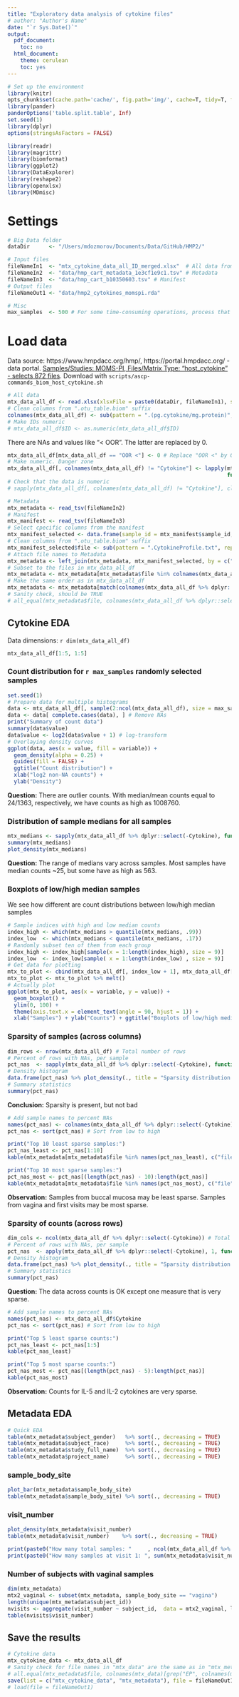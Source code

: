 ```yaml
---
title: "Exploratory data analysis of cytokine files"
# author: "Author's Name"
date: "`r Sys.Date()`"
output:
  pdf_document:
    toc: no
  html_document:
    theme: cerulean
    toc: yes
---
```



```r
# Set up the environment
library(knitr)
opts_chunk$set(cache.path='cache/', fig.path='img/', cache=T, tidy=T, fig.keep='high', echo=F, dpi=100, warnings=F, message=F, comment=NA, warning=F, results='as.is', fig.width = 10, fig.height = 6) #out.width=700, 
library(pander)
panderOptions('table.split.table', Inf)
set.seed(1)
library(dplyr)
options(stringsAsFactors = FALSE)
```

```r
library(readr)
library(magrittr)
library(biomformat)
library(ggplot2)
library(DataExplorer)
library(reshape2)
library(openxlsx)
library(MDmisc)
```

# Settings

```r
# Big Data folder
dataDir      <- "/Users/mdozmorov/Documents/Data/GitHub/HMP2/"

# Input files
fileNameIn1  <- "mtx_cytokine_data_all_ID_merged.xlsx"  # All data from cytokine files, merged by ID
fileNameIn2  <- "data/hmp_cart_metadata_1e3cf1e9c1.tsv" # Metadata
fileNameIn3  <- "data/hmp_cart_b10350603.tsv" # Manifest
# Output files
fileNameOut1 <- "data/hmp2_cytokines_momspi.rda"

# Misc
max_samples  <- 500 # For some time-consuming operations, process that many randomly selected samples
```

# Load data

Data source: https://www.hmpdacc.org/hmp/, https://portal.hmpdacc.org/ - data portal. [Samples/Studies: MOMS-PI, Files/Matrix Type: "host_cytokine" - selects 872 files](https://portal.hmpdacc.org/search/f?filters=%7B%22op%22:%22and%22,%22content%22:%5B%7B%22op%22:%22in%22,%22content%22:%7B%22field%22:%22cases.study_name%22,%22value%22:%5B%22MOMS-PI%22%5D%7D%7D,%7B%22op%22:%22in%22,%22content%22:%7B%22field%22:%22files.file_matrix_type%22,%22value%22:%5B%22host_cytokine%22%5D%7D%7D%5D%7D&facetTab=files&pagination=%7B%22files%22:%7B%22from%22:0,%22size%22:20,%22sort%22:%22file_name.raw:asc%22%7D%7D). Download with `scripts/ascp-commands_biom_host_cytokine.sh`

```r
# All data
mtx_data_all_df <- read.xlsx(xlsxFile = paste0(dataDir, fileNameIn1), sheet = "Cytokine")
# Clean columns from ".otu_table.biom" suffix
colnames(mtx_data_all_df) <- sub(pattern = ".(pg.cytokine/mg.protein)", replacement = "", colnames(mtx_data_all_df), fixed = TRUE)
# Make IDs numeric
# mtx_data_all_df$ID <- as.numeric(mtx_data_all_df$ID)
```

There are NAs and values like "< OOR". The latter are replaced by 0.

```r
mtx_data_all_df[mtx_data_all_df == "OOR <"] <- 0 # Replace "OOR <" by 0
# Make numeric. Danger zone
mtx_data_all_df[, colnames(mtx_data_all_df) != "Cytokine"] <- lapply(mtx_data_all_df[, colnames(mtx_data_all_df) != "Cytokine"],
                                                                     function(x) {as.numeric(x)})
# Check that the data is numeric
# sapply(mtx_data_all_df[, colnames(mtx_data_all_df) != "Cytokine"], class)
```


```r
# Metadata
mtx_metadata <- read_tsv(fileNameIn2)
# Manifest
mtx_manifest <- read_tsv(fileNameIn3)
# Select cpecific columns from the manifest
mtx_manifest_selected <- data.frame(sample_id = mtx_manifest$sample_id, file = basename(mtx_manifest$urls))
# Clean columns from ".otu_table.biom" suffix
mtx_manifest_selected$file <- sub(pattern = ".CytokineProfile.txt", replacement = "", mtx_manifest_selected$file, fixed = TRUE)
# Attach file names to Metadata
mtx_metadata <- left_join(mtx_metadata, mtx_manifest_selected, by = c("sample_id"))
# Subset to the files in mtx_data_all_df
mtx_metadata <- mtx_metadata[mtx_metadata$file %in% colnames(mtx_data_all_df %>% dplyr::select(-Cytokine)), ]
# Make the same order as in mtx_data_all_df
mtx_metadata <- mtx_metadata[match(colnames(mtx_data_all_df %>% dplyr::select(-Cytokine)), mtx_metadata$file), ]
# Sanity check, should be TRUE
# all_equal(mtx_metadata$file, colnames(mtx_data_all_df %>% dplyr::select(-Cytokine)))
```


## Cytokine EDA

Data dimensions: `r dim(mtx_data_all_df)`

```r
mtx_data_all_df[1:5, 1:5]
```

\pagebreak

### Count distribution for `r max_samples` randomly selected samples

```r
set.seed(1)
# Prepare data for multiple histograms
data <- mtx_data_all_df[, sample(2:ncol(mtx_data_all_df), size = max_samples)] %>% melt # Randomly select max_samples
data <- data[ complete.cases(data), ] # Remove NAs
print("Summary of count data")
summary(data$value)
data$value <- log2(data$value + 1) # log-transform
# Overlaying density curves
ggplot(data, aes(x = value, fill = variable)) + 
  geom_density(alpha = 0.25) + 
  guides(fill = FALSE) +
  ggtitle("Count distribution") +
  xlab("log2 non-NA counts") +
  ylab("Density")
```

**Question:** There are outlier counts. With median/mean counts equal to 24/1363, respectively, we have  counts as high as 1008760.

\pagebreak

### Distribution of sample medians for all samples

```r
mtx_medians <- sapply(mtx_data_all_df %>% dplyr::select(-Cytokine), function(x) median(x, na.rm = TRUE))
summary(mtx_medians)
plot_density(mtx_medians)
```

**Question:** The range of medians vary across samples. Most samples have median counts ~25, but some have as high as 563.

### Boxplots of low/high median samples

We see how different are count distributions between low/high median samples

```r
# Sample indices with high and low median counts
index_high <- which(mtx_medians > quantile(mtx_medians, .99))
index_low  <- which(mtx_medians < quantile(mtx_medians, .17))
# Randomly subset ten of them from each group
index_high <- index_high[sample(x = 1:length(index_high), size = 9)]
index_low  <- index_low[sample( x = 1:length(index_low) , size = 9)]
# Get data for plotting
mtx_to_plot <- cbind(mtx_data_all_df[, index_low + 1], mtx_data_all_df[, index_high + 1]) # +1 because of "ID" column still present
mtx_to_plot <- mtx_to_plot %>% melt()
# Actually plot
ggplot(mtx_to_plot, aes(x = variable, y = value)) +
  geom_boxplot() +
  ylim(0, 100) +
  theme(axis.text.x = element_text(angle = 90, hjust = 1)) +
  xlab("Samples") + ylab("Counts") + ggtitle("Boxplots of low/high median samples")
```

\pagebreak

### Sparsity of samples (across columns)

```r
dim_rows <- nrow(mtx_data_all_df) # Total number of rows
# Percent of rows with NAs, per sample
pct_nas  <- sapply(mtx_data_all_df %>% dplyr::select(-Cytokine), function(x) sum(is.na(x)) / dim_rows) %>% unname
# Density histogram
data.frame(pct_nas) %>% plot_density(., title = "Sparsity distribution across samples")
# Summary statistics
summary(pct_nas)
```

**Conclusion:** Sparsity is present, but not bad

```r
# Add sample names to percent NAs
names(pct_nas) <- colnames(mtx_data_all_df %>% dplyr::select(-Cytokine))
pct_nas <- sort(pct_nas) # Sort from low to high

print("Top 10 least sparse samples:")
pct_nas_least <- pct_nas[1:10]
kable(mtx_metadata[mtx_metadata$file %in% names(pct_nas_least), c("file", "sample_body_site", "visit_number")])

print("Top 10 most sparse samples:")
pct_nas_most <- pct_nas[(length(pct_nas) - 10):length(pct_nas)]
kable(mtx_metadata[mtx_metadata$file %in% names(pct_nas_most), c("file", "sample_body_site", "visit_number")])
```

**Observation:** Samples from buccal mucosa may be least sparse. Samples from vagina and first visits may be most sparse.

\pagebreak

### Sparsity of counts (across rows)

```r
dim_cols <- ncol(mtx_data_all_df %>% dplyr::select(-Cytokine)) # Total number of columns
# Percent of rows with NAs, per sample
pct_nas  <- apply(mtx_data_all_df %>% dplyr::select(-Cytokine), 1, function(x) sum(is.na(x)) / dim_cols) %>% unname
# Density histogram
data.frame(pct_nas) %>% plot_density(., title = "Sparsity distribution across counts")
# Summary statistics
summary(pct_nas)
```

**Question:** The data across counts is OK except one measure that is very sparse.

```r
# Add sample names to percent NAs
names(pct_nas) <- mtx_data_all_df$Cytokine
pct_nas <- sort(pct_nas) # Sort from low to high

print("Top 5 least sparse counts:")
pct_nas_least <- pct_nas[1:5]
kable(pct_nas_least)

print("Top 5 most sparse counts:")
pct_nas_most <- pct_nas[(length(pct_nas) - 5):length(pct_nas)]
kable(pct_nas_most)
```

**Observation:** Counts for IL-5 and IL-2 cytokines are very sparse.

\pagebreak

## Metadata EDA

```r
# Quick EDA
table(mtx_metadata$subject_gender)   %>% sort(., decreasing = TRUE)
table(mtx_metadata$subject_race)     %>% sort(., decreasing = TRUE)
table(mtx_metadata$study_full_name)  %>% sort(., decreasing = TRUE)
table(mtx_metadata$project_name)     %>% sort(., decreasing = TRUE)
```

### sample_body_site

```r
plot_bar(mtx_metadata$sample_body_site)
table(mtx_metadata$sample_body_site) %>% sort(., decreasing = TRUE)
```

### visit_number

```r
plot_density(mtx_metadata$visit_number)
table(mtx_metadata$visit_number)    %>% sort(., decreasing = TRUE)
```

```r
print(paste0("How many total samples: "     , ncol(mtx_data_all_df %>% dplyr::select(-Cytokine)) ))
print(paste0("How many samples at visit 1: ", sum(mtx_metadata$visit_number == 1) ))
```

### Number of subjects with vaginal samples

```r
dim(mtx_metadata)
mtx2_vaginal <- subset(mtx_metadata, sample_body_site == "vagina")
length(unique(mtx_metadata$subject_id))
nvisits <- aggregate(visit_number ~ subject_id,  data = mtx2_vaginal, length)
table(nvisits$visit_number)
```

## Save the results

```r
# Cytokine data
mtx_cytokine_data <- mtx_data_all_df
# Sanity check for file names in "mtx_data" are the same as in "mtx_metadata"
# all.equal(mtx_metadata$file, colnames(mtx_data)[grep("EP", colnames(mtx_data))])
save(list = c("mtx_cytokine_data", "mtx_metadata"), file = fileNameOut1)
# load(file = fileNameOut1)
```

